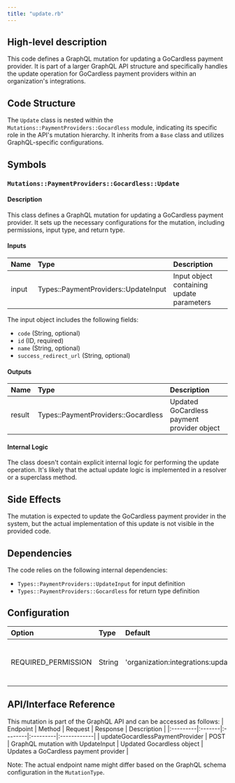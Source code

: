 ```yaml
---
title: "update.rb"
---
```


## High-level description
This code defines a GraphQL mutation for updating a GoCardless payment provider. It is part of a larger GraphQL API structure and specifically handles the update operation for GoCardless payment providers within an organization's integrations.

## Code Structure
The `Update` class is nested within the `Mutations::PaymentProviders::Gocardless` module, indicating its specific role in the API's mutation hierarchy. It inherits from a `Base` class and utilizes GraphQL-specific configurations.

## Symbols

### `Mutations::PaymentProviders::Gocardless::Update`
#### Description
This class defines a GraphQL mutation for updating a GoCardless payment provider. It sets up the necessary configurations for the mutation, including permissions, input type, and return type.

#### Inputs
| Name | Type | Description |
|:-----|:-----|:------------|
| input | Types::PaymentProviders::UpdateInput | Input object containing update parameters |

The input object includes the following fields:
- `code` (String, optional)
- `id` (ID, required)
- `name` (String, optional)
- `success_redirect_url` (String, optional)

#### Outputs
| Name | Type | Description |
|:-----|:-----|:------------|
| result | Types::PaymentProviders::Gocardless | Updated GoCardless payment provider object |

#### Internal Logic
The class doesn't contain explicit internal logic for performing the update operation. It's likely that the actual update logic is implemented in a resolver or a superclass method.

## Side Effects
The mutation is expected to update the GoCardless payment provider in the system, but the actual implementation of this update is not visible in the provided code.

## Dependencies
The code relies on the following internal dependencies:
- `Types::PaymentProviders::UpdateInput` for input definition
- `Types::PaymentProviders::Gocardless` for return type definition

## Configuration
| Option | Type | Default | Description |
|:-------|:-----|:--------|:------------|
| REQUIRED_PERMISSION | String | 'organization:integrations:update' | Permission required to perform this mutation |

## API/Interface Reference
This mutation is part of the GraphQL API and can be accessed as follows:
| Endpoint | Method | Request | Response | Description |
|:---------|:-------|:--------|:---------|:------------|
| updateGocardlessPaymentProvider | POST | GraphQL mutation with UpdateInput | Updated Gocardless object | Updates a GoCardless payment provider |

Note: The actual endpoint name might differ based on the GraphQL schema configuration in the `MutationType`.